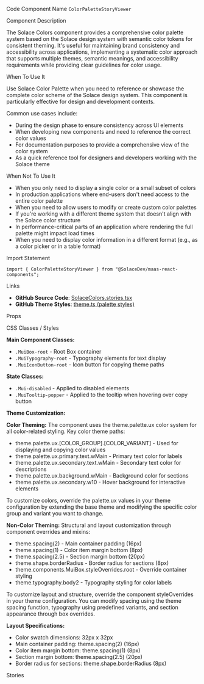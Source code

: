 
<Meta of={SolaceColorsStories} />

<Title>Color Palette</Title>

<Description of={SolaceColorsStories} />

<Subtitle>Code Component Name</Subtitle>
`ColorPaletteStoryViewer`

<Subtitle>Component Description</Subtitle>

The Solace Colors component provides a comprehensive color palette system based on the Solace design system with semantic color tokens for consistent theming. It's useful for maintaining brand consistency and accessibility across applications, implementing a systematic color approach that supports multiple themes, semantic meanings, and accessibility requirements while providing clear guidelines for color usage.

<Subtitle>When To Use It</Subtitle>

Use Solace Color Palette when you need to reference or showcase the complete color scheme of the Solace design system. This component is particularly effective for design and development contexts.

Common use cases include:

- During the design phase to ensure consistency across UI elements
- When developing new components and need to reference the correct color values
- For documentation purposes to provide a comprehensive view of the color system
- As a quick reference tool for designers and developers working with the Solace theme

<Subtitle>When Not To Use It</Subtitle>

- When you only need to display a single color or a small subset of colors
- In production applications where end-users don't need access to the entire color palette
- When you need to allow users to modify or create custom color palettes
- If you're working with a different theme system that doesn't align with the Solace color structure
- In performance-critical parts of an application where rendering the full palette might impact load times
- When you need to display color information in a different format (e.g., as a color picker or in a table format)

<Subtitle>Import Statement</Subtitle>

```tsx
import { ColorPaletteStoryViewer } from "@SolaceDev/maas-react-components";
```

<Subtitle>Links</Subtitle>

- **GitHub Source Code**: [SolaceColors.stories.tsx](https://github.com/SolaceDev/maas-react-components/blob/main/storybook/src/stories/style/colors/SolaceColors.stories.tsx)
- **GitHub Theme Styles**: <a href="https://github.com/SolaceDev/maas-react-components/blob/main/src/resources/theme.ts#:~:text=palette" target="_blank">theme.ts (palette styles)</a>

<Subtitle>Props</Subtitle>

<ArgTypes of={SolaceColorsStories} />

<Subtitle>CSS Classes / Styles</Subtitle>

**Main Component Classes:**

- `.MuiBox-root` - Root Box container
- `.MuiTypography-root` - Typography elements for text display
- `.MuiIconButton-root` - Icon button for copying theme paths

**State Classes:**

- `.Mui-disabled` - Applied to disabled elements
- `.MuiTooltip-popper` - Applied to the tooltip when hovering over copy button

**Theme Customization:**

**Color Theming:**
The component uses the theme.palette.ux color system for all color-related styling. Key color theme paths:

- theme.palette.ux.[COLOR_GROUP].[COLOR_VARIANT] - Used for displaying and copying color values
- theme.palette.ux.primary.text.wMain - Primary text color for labels
- theme.palette.ux.secondary.text.wMain - Secondary text color for descriptions
- theme.palette.ux.background.wMain - Background color for sections
- theme.palette.ux.secondary.w10 - Hover background for interactive elements

To customize colors, override the palette.ux values in your theme configuration by extending the base theme and modifying the specific color group and variant you want to change.

**Non-Color Theming:**
Structural and layout customization through component overrides and mixins:

- theme.spacing(2) - Main container padding (16px)
- theme.spacing(1) - Color item margin bottom (8px)
- theme.spacing(2.5) - Section margin bottom (20px)
- theme.shape.borderRadius - Border radius for sections (8px)
- theme.components.MuiBox.styleOverrides.root - Override container styling
- theme.typography.body2 - Typography styling for color labels

To customize layout and structure, override the component styleOverrides in your theme configuration. You can modify spacing using the theme spacing function, typography using predefined variants, and section appearance through box overrides.

**Layout Specifications:**

- Color swatch dimensions: 32px x 32px
- Main container padding: theme.spacing(2) (16px)
- Color item margin bottom: theme.spacing(1) (8px)
- Section margin bottom: theme.spacing(2.5) (20px)
- Border radius for sections: theme.shape.borderRadius (8px)

<Subtitle>Stories</Subtitle>

<CustomStories />
